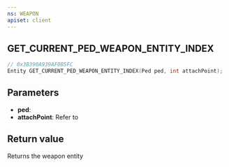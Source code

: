 ```yaml
---
ns: WEAPON
apiset: client
---
```

## GET_CURRENT_PED_WEAPON_ENTITY_INDEX

```c
// 0x3B390A939AF0B5FC
Entity GET_CURRENT_PED_WEAPON_ENTITY_INDEX(Ped ped, int attachPoint);
```

## Parameters
* **ped**:
* **attachPoint**: Refer to <EmbeddedEnum name="eWeaponAttachPoint" />

## Return value
Returns the weapon entity
